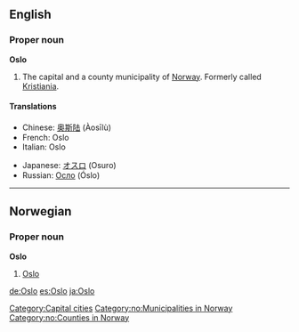 {{wikipedia}}
==English==

===Proper noun===
'''Oslo'''
# The capital and a county municipality of [[Norway]].  Formerly called [[Kristiania]].

====Translations====
{{top}}
*Chinese: [[奥斯陆]] (Àosīlù)
*French: Oslo
*Italian: Oslo {{f}}
{{mid}}
*Japanese: [[オスロ]] (Osuro)
*Russian: [[Осло]] (Óslo)
{{bottom}}

[[Category:Capital cities]]


----

==Norwegian==

===Proper noun===
'''Oslo'''
# [[#English|Oslo]]

[[Category:no:Municipalities in Norway]]
[[Category:no:Counties in Norway]]

[[de:Oslo]]
[[es:Oslo]]
[[ja:Oslo]]